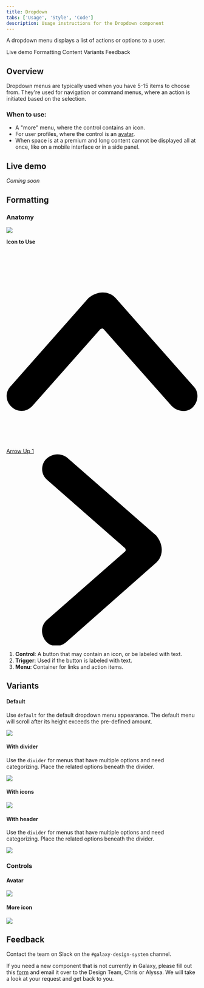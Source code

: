 ```yaml
---
title: Dropdown
tabs: ['Usage', 'Style', 'Code']
description: Usage instructions for the Dropdown component
---
```


<PageDescription>

A dropdown menu displays a list of actions or options to a user.

</PageDescription>

<AnchorLinks>

<AnchorLink>Live demo</AnchorLink>
<AnchorLink>Formatting</AnchorLink>
<AnchorLink>Content</AnchorLink>
<AnchorLink>Variants</AnchorLink>
<AnchorLink>Feedback</AnchorLink>

</AnchorLinks>

## Overview

Dropdown menus are typically used when you have 5-15 items to choose from. They're used for navigation or command menus, where an action is initiated based on the selection.

### When to use:

- A "more" menu, where the control contains an icon.
- For user profiles, where the control is an <a href="/avatars/usage">avatar</a>.
- When space is at a premium and long content cannot be displayed all at once,
  like on a mobile interface or in a side panel.

## Live demo

*Coming soon*

## Formatting

### Anatomy

<Row>
<Column colLg={8}>

<img src="https://res.cloudinary.com/dgcfg5cwe/image/upload/v1643859838/dropdown-anatomy_kcmhlm.svg" class="center"></img>

</Column>
<Column colLg={3}>
<Aside class="icon-aside">
  <p>
    <strong>
      <span class="icon-aside-title">Icon to Use</span>
      <br />
      <br/>
    </strong>
  </p>
  <span class="icon-code">
  <svg version="1.1" id="Layer_1" xmlns="http://www.w3.org/2000/svg" x="0px" y="0px" viewBox="0 0 12 12" style="fill: #000000">
    <g transform="matrix(0.5,0,0,0.5,0,0)"><style type="text/css"></style><path class="st0" d="M12.1,4.5c0.7,0,1.3,0.3,1.7,0.8l9.7,11c0.7,0.7,0.6,1.9-0.1,2.6s-1.9,0.6-2.6-0.1c0,0,0,0-0.1-0.1l-8.5-9.6
	C12.1,9,12,9,11.8,9.1l0,0l-8.5,9.6c-0.7,0.8-1.8,0.9-2.6,0.2s-0.9-1.8-0.2-2.6c0,0,0,0,0.1-0.1l9.7-11C10.8,4.8,11.4,4.5,12.1,4.5z
	"></path></g></svg>
  </span>
  <div class="icon-link">
    <a class="icon-link-src" href="https://app.streamlinehq.com/icons/streamline-bold/arrows-diagrams/arrows/arrow-up-1" target="_blank">
    <span class="icon-title">Arrow Up 1</span>
      <svg version="1.1" id="Layer_1" xmlns="http://www.w3.org/2000/svg" x="0px" y="0px" viewBox="0 0 12 12">
      <g transform="matrix(0.5,0,0,0.5,0,0)"><style type="text/css">
      </style><path class="st0" d="M19.5,12c0,0.7-0.3,1.3-0.8,1.7L7.5,23.6c-0.8,0.7-2,0.6-2.6-0.2c-0.6-0.8-0.6-1.9,0.2-2.6l9.8-8.6
    c0.1-0.1,0.1-0.2,0-0.4c0,0,0,0,0,0L5.1,3.2C4.3,2.5,4.3,1.3,5,0.6c0.7-0.7,1.8-0.8,2.6-0.2l11.2,9.8C19.2,10.7,19.5,11.3,19.5,12z"></path></g></svg>
    </a>
  </div>
</Aside>
</Column>
</Row>

1. **Control**: A button that may contain an icon, or be labeled with text.
2. **Trigger**: Used if the button is labeled with text.
3. **Menu**: Container for links and action items.

## Variants

#### Default

Use ```default``` for the default dropdown menu appearance. The default menu will scroll after its height exceeds the pre-defined amount.

<Row>
<Column colLg={8}>

<img src="https://res.cloudinary.com/dgcfg5cwe/image/upload/v1643861815/default_zaqh1s.svg" class="center"></img>

</Column>
</Row>


#### With divider

Use the ```divider``` for menus that have multiple options and need categorizing. Place the related options beneath the divider.

<Row>
<Column colLg={8}>

<img src="https://res.cloudinary.com/dgcfg5cwe/image/upload/v1643861699/with_dividers_a2xrcj.svg" class="center"></img>

</Column>
</Row>

#### With icons

<Row>
<Column colLg={8}>

<img src="https://res.cloudinary.com/dgcfg5cwe/image/upload/v1643861743/with_icons_oudvu9.svg" class="center"></img>

</Column>
</Row>

#### With header

Use the ```divider``` for menus that have multiple options and need categorizing. Place the related options beneath the divider.

<Row>
<Column colLg={8}>

<img src="https://res.cloudinary.com/dgcfg5cwe/image/upload/v1643861742/header_vmhyiq.svg" class="center"></img>

</Column>
</Row>

### Controls

#### Avatar

<Row>
<Column colLg={8}>

<img src="https://res.cloudinary.com/dgcfg5cwe/image/upload/v1643861221/avatar_dropdown_menu_jvhya6.svg" class="center"></img>

</Column>
</Row>

#### More icon

<Row>
<Column colLg={8}>

<img src="https://res.cloudinary.com/dgcfg5cwe/image/upload/v1643862098/more-focus_ixw8ts.svg" class="center"></img>

</Column>
</Row>

## Feedback

Contact the team on Slack on the ```#galaxy-design-system``` channel. 

If you need a new component that is not currently in Galaxy, please fill out this <a href="https://docs.google.com/document/d/1heu6QMCxnE8Hnu1AtyucOzcduhUYSyDmg5SEj05Rqb0/edit">form</a> and email it over to the Design Team, Chris or Alyssa. We will take a look at your request and get back to you.